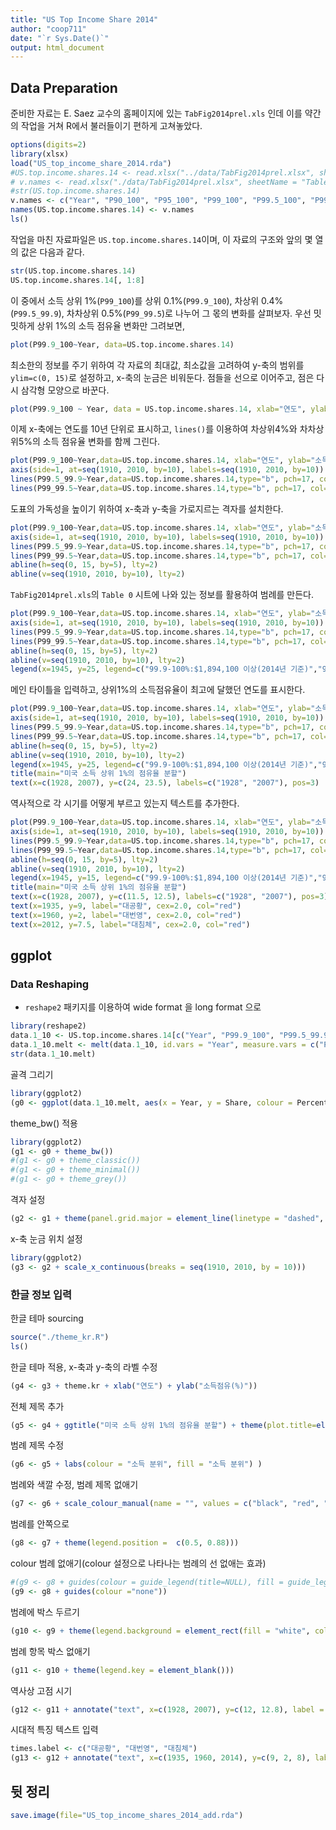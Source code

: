 ```yaml
---
title: "US Top Income Share 2014"
author: "coop711"
date: "`r Sys.Date()`"
output: html_document
---
```


## Data Preparation

준비한 자료는  E. Saez 교수의 홈페이지에 있는 `TabFig2014prel.xls` 인데 이를 약간의 작업을 거쳐 R에서 불러들이기 편하게 고쳐놓았다. 

```r
options(digits=2)
library(xlsx)
load("US_top_income_share_2014.rda")
#US.top.income.shares.14 <- read.xlsx("../data/TabFig2014prel.xlsx", sheetIndex = 9, sheetName = "Table A3", startRow = 6, endRow = 107, colIndex = c(1:7, 9:13), header = FALSE)
# v.names <- read.xlsx("./data/TabFig2014prel.xlsx", sheetName = "Table A3", startRow = 4, endRow = 4, colIndex = c(2:7, 9:14), colClasses = character, header = FALSE)
#str(US.top.income.shares.14)
v.names <- c("Year", "P90_100", "P95_100", "P99_100", "P99.5_100", "P99.9_100", "P99.99_100", "P90_95", "P95_99", "P99_99.5", "P99.5_99.9", "P99.9_99.99")
names(US.top.income.shares.14) <- v.names
ls()
```

작업을 마친 자료파일은 `US.top.income.shares.14`이며, 이 자료의 구조와 앞의 몇 열의 값은 다음과 같다.

```r
str(US.top.income.shares.14)
US.top.income.shares.14[, 1:8]
```

이 중에서 소득 상위 1%(`P99_100`)를 상위 0.1%(`P99.9_100`), 차상위 0.4%(`P99.5_99.9`), 차차상위 0.5%(`P99_99.5`)로 나누어 그 몫의 변화를 살펴보자. 우선 밋밋하게 상위 1%의 소득 점유율 변화만 그려보면,

```r
plot(P99.9_100~Year, data=US.top.income.shares.14)
```


최소한의 정보를 주기 위하여 각 자료의 최대값, 최소값을 고려하여 y-축의 범위를 `ylim=c(0, 15)`로 설정하고, x-축의 눈금은 비워둔다. 점들을 선으로 이어주고, 점은 다시 삼각형 모양으로 바꾼다.

```r
plot(P99.9_100 ~ Year, data = US.top.income.shares.14, xlab="연도", ylab = "소득점유(%)", ylim = c(0, 15), xaxt = "n", type = "b", pch = 17)
```


이제 x-축에는 연도를 10년 단위로 표시하고, `lines()`를 이용하여 차상위4%와 차차상위5%의 소득 점유율 변화를 함께 그린다.

```r
plot(P99.9_100~Year,data=US.top.income.shares.14, xlab="연도", ylab="소득점유(%)", ylim=c(0, 15), xaxt="n", type="b",pch=17)
axis(side=1, at=seq(1910, 2010, by=10), labels=seq(1910, 2010, by=10))
lines(P99.5_99.9~Year,data=US.top.income.shares.14,type="b", pch=17, col="red")
lines(P99_99.5~Year,data=US.top.income.shares.14,type="b", pch=17, col="blue")
```

도표의 가독성을 높이기 위하여 x-축과 y-축을 가로지르는 격자를 설치한다.


```r
plot(P99.9_100~Year,data=US.top.income.shares.14, xlab="연도", ylab="소득점유(%)", ylim=c(0, 15), xaxt="n", type="b",pch=17)
axis(side=1, at=seq(1910, 2010, by=10), labels=seq(1910, 2010, by=10))
lines(P99.5_99.9~Year,data=US.top.income.shares.14,type="b", pch=17, col="red")
lines(P99_99.5~Year,data=US.top.income.shares.14,type="b", pch=17, col="blue")
abline(h=seq(0, 15, by=5), lty=2)
abline(v=seq(1910, 2010, by=10), lty=2)
```

`TabFig2014prel.xls`의 `Table 0` 시트에 나와 있는 정보를 활용하여 범례를 만든다.

```r
plot(P99.9_100~Year,data=US.top.income.shares.14, xlab="연도", ylab="소득점유(%)", ylim=c(0, 15), xaxt="n", type="b",pch=17)
axis(side=1, at=seq(1910, 2010, by=10), labels=seq(1910, 2010, by=10))
lines(P99.5_99.9~Year,data=US.top.income.shares.14,type="b", pch=17, col="red")
lines(P99_99.5~Year,data=US.top.income.shares.14,type="b", pch=17, col="blue")
abline(h=seq(0, 15, by=5), lty=2)
abline(v=seq(1910, 2010, by=10), lty=2)
legend(x=1945, y=25, legend=c("99.9-100%:$1,894,100 이상(2014년 기준)","99.5-99.9%:$646,550-$1,894,100","99-99.5%:$423,090-$646,550"), pch=17, col=c("black", "red", "blue"))
```

메인 타이틀을 입력하고, 상위1%의 소득점유율이 최고에 달했던 연도를 표시한다.

```r
plot(P99.9_100~Year,data=US.top.income.shares.14, xlab="연도", ylab="소득점유(%)", ylim=c(0, 15), xaxt="n", type="b",pch=17)
axis(side=1, at=seq(1910, 2010, by=10), labels=seq(1910, 2010, by=10))
lines(P99.5_99.9~Year,data=US.top.income.shares.14,type="b", pch=17, col="red")
lines(P99_99.5~Year,data=US.top.income.shares.14,type="b", pch=17, col="blue")
abline(h=seq(0, 15, by=5), lty=2)
abline(v=seq(1910, 2010, by=10), lty=2)
legend(x=1945, y=25, legend=c("99.9-100%:$1,894,100 이상(2014년 기준)","99.5-99.9%:$646,550-$1,894,100","99-99.5%:$423,090-$646,550"), pch=17, col=c("black", "red", "blue"))
title(main="미국 소득 상위 1%의 점유율 분할")
text(x=c(1928, 2007), y=c(24, 23.5), labels=c("1928", "2007"), pos=3)
```

역사적으로 각 시기를 어떻게 부르고 있는지 텍스트를 추가한다.

```r
plot(P99.9_100~Year,data=US.top.income.shares.14, xlab="연도", ylab="소득점유(%)", ylim=c(0, 15), xaxt="n", type="b",pch=17)
axis(side=1, at=seq(1910, 2010, by=10), labels=seq(1910, 2010, by=10))
lines(P99.5_99.9~Year,data=US.top.income.shares.14,type="b", pch=17, col="red")
lines(P99_99.5~Year,data=US.top.income.shares.14,type="b", pch=17, col="blue")
abline(h=seq(0, 15, by=5), lty=2)
abline(v=seq(1910, 2010, by=10), lty=2)
legend(x=1945, y=15, legend=c("99.9-100%:$1,894,100 이상(2014년 기준)","99.5-99.9%:$646,550-$1,894,100","99-99.5%:$423,090-$646,550"), pch=17, col=c("black", "red", "blue"))
title(main="미국 소득 상위 1%의 점유율 분할")
text(x=c(1928, 2007), y=c(11.5, 12.5), labels=c("1928", "2007"), pos=3)
text(x=1935, y=9, label="대공황", cex=2.0, col="red")
text(x=1960, y=2, label="대번영", cex=2.0, col="red")
text(x=2012, y=7.5, label="대침체", cex=2.0, col="red")
```

## ggplot

### Data Reshaping

* `reshape2` 패키지를 이용하여 wide format 을 long format 으로

```r
library(reshape2)
data.1_10 <- US.top.income.shares.14[c("Year", "P99.9_100", "P99.5_99.9", "P99_99.5")]
data.1_10.melt <- melt(data.1_10, id.vars = "Year", measure.vars = c("P99.9_100", "P99.5_99.9", "P99_99.5"), variable.name = "Percentiles", value.name = "Share")
str(data.1_10.melt)
```

골격 그리기

```r
library(ggplot2)
(g0 <- ggplot(data.1_10.melt, aes(x = Year, y = Share, colour = Percentiles)) + geom_line() + geom_point(shape=24, aes(fill = Percentiles)) + ylim(0, 15))
```

theme_bw() 적용

```r
library(ggplot2)
(g1 <- g0 + theme_bw())
#(g1 <- g0 + theme_classic())
#(g1 <- g0 + theme_minimal())
#(g1 <- g0 + theme_grey())
```

격자 설정

```r
(g2 <- g1 + theme(panel.grid.major = element_line(linetype = "dashed", colour = "black")))
```

x-축 눈금 위치 설정

```r
library(ggplot2)
(g3 <- g2 + scale_x_continuous(breaks = seq(1910, 2010, by = 10)))
```


### 한글 정보 입력

한글 테마 sourcing

```r
source("./theme_kr.R")
ls()
```

한글 테마 적용, x-축과 y-축의 라벨 수정

```r
(g4 <- g3 + theme.kr + xlab("연도") + ylab("소득점유(%)"))
```

전체 제목 추가

```r
(g5 <- g4 + ggtitle("미국 소득 상위 1%의 점유율 분할") + theme(plot.title=element_text(size=20)))
```

범례 제목 수정

```r
(g6 <- g5 + labs(colour = "소득 분위", fill = "소득 분위") )
```

범례와 색깔 수정, 범례 제목 없애기

```r
(g7 <- g6 + scale_colour_manual(name = "", values = c("black", "red", "blue"), labels = c("99.9-100%:$1,894,100 이상(2014년 기준)","99.5-99.9%:$646,550-$1,894,100","99-99.5%:$423,090-$646,550")) + scale_fill_manual(name = "", values = c("black", "red", "blue"), labels = c("99.9-100%:$1,894,100 이상(2014년 기준)","99.5-99.9%:$646,550-$1,894,100","99-99.5%:$423,090-$646,550")))
```

범례를 안쪽으로

```r
(g8 <- g7 + theme(legend.position =  c(0.5, 0.88)))
```

colour 범례 없애기(colour 설정으로 나타나는 범례의 선 없애는 효과)

```r
#(g9 <- g8 + guides(colour = guide_legend(title=NULL), fill = guide_legend(title=NULL)))
(g9 <- g8 + guides(colour ="none"))
```

범례에 박스 두르기

```r
(g10 <- g9 + theme(legend.background = element_rect(fill = "white", colour = "black")))
```

범례 항목 박스 없애기

```r
(g11 <- g10 + theme(legend.key = element_blank()))
```

역사상 고점 시기

```r
(g12 <- g11 + annotate("text", x=c(1928, 2007), y=c(12, 12.8), label = c(1928, 2007)))
```



시대적 특징 텍스트 입력

```r
times.label <- c("대공황", "대번영", "대침체")
(g13 <- g12 + annotate("text", x=c(1935, 1960, 2014), y=c(9, 2, 8), label = times.label, colour="red", family="HCR Dotum LVT", size = 8))
```


## 뒷 정리

```r
save.image(file="US_top_income_shares_2014_add.rda")
```

